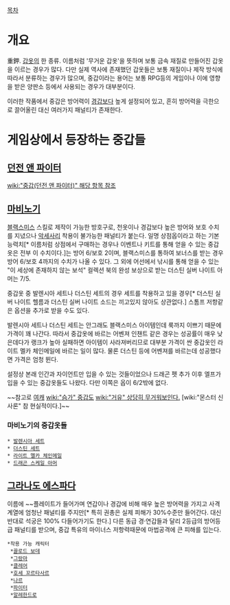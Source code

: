 [[목차]]
= 개요 =
重鉀. [[갑옷]]의 한 종류. 이름처럼 '무거운 갑옷'을 뜻하며 보통 금속 재질로 만들어진 갑옷을 이르는 경우가 많다. 다만 실제 역사에 존재했던 갑옷들은 보통 재질이나 제작 방식에 따라서 분류하는 경우가 많으며, 중갑이라는 용어는 보통 RPG등의 게임이나 이에 영향을 받은 양판소 등에서 사용되는 경우가 대부분이다.

이러한 작품에서 중갑은 방어력이 [[경갑]]보다 높게 설정되어 있고, 흔히 방어력을 극한으로 끌어올린 대신 여러가지 패널티가 존재한다.

= 게임상에서 등장하는 중갑들 =
== [[던전 앤 파이터]] ==
[[wiki:"중갑(던전 앤 파이터)" 해당 항목 참조]]

== [[마비노기]] ==
[[블랙스미스]] 스킬로 제작이 가능한 방호구로, 천옷이나 경갑보다 높은 방어와 보호 수치를 지녔으나 [[악세사리]] 착용이 불가능한 패널티가 붙는다. 일명 상점옵이라고 하는 기본능력치[* 이름처럼 상점에서 구매하는 경우나 이벤트나 키트를 통해 얻을 수 있는 중갑옷은 전부 이 수치이다.]는 방어 6/보호 2이며, 블랙스미스를 통하여 보너스를 받는 경우 방어 6/보호 4까지의 수치가 나올 수 있다. 그 외에 어선에서 낚시를 통해 얻을 수 있는 "이 세상에 존재하지 않는 보석" 컬렉션 북의 완성 보상으로 받는 더스틴 실버 나이트 아머는 7/5.

중갑옷 중 발렌시아 세트나 더스틴 세트의 경우 세트를 착용하고 있을 경우[* 더스틴 실버 나이트 헬름과 더스틴 실버 나이트 소드는 끼고있지 않아도 상관없다.] 스톰프 저항같은 옵션을 추가로 받을 수도 있다.

발렌시아 세트나 더스틴 세트는 안그래도 블랙스미스 아이템인데 룩까지 이쁘기 때문에 가격이 꽤 나간다. 따라서 중갑옷에 바르는 어벤져 인챈트 같은 경우는 성공률이 매우 낮은데다가 랭크가 높아 실패하면 아이템이 사라져버리므로 대부분 가격이 싼 중갑옷인 라이트 멜카 체인메일에 바르는 일이 많다. 물론 더스틴 등에 어벤져를 바르는데 성공했다면 가격은 엄청 뛴다.

설정상 본래 인간과 자이언트만 입을 수 있는 것들이었으나 드래곤 펫 추가 이후 엘프가 입을 수 있는 중갑옷들도 나왔다. 다만 이쪽은 옵이 6/2밖에 없다.

~~참고로 [[여캐]] [[wiki:"슴가" 중갑]]도 [[wiki:"거유" 상당히 무거워보인다.]] [wiki:"몬스터 신사론" 참 현실적이다.]~~
=== 마비노기의 중갑옷들 ===
 * [[발렌시아 세트]]
 * [[더스틴 세트]]
 * [[라이트 멜카 체인메일]]
 * [[드래곤 스케일 아머]]

== [[그라나도 에스파다]] ==
이름에 ~~플레이트가 들어가며 연갑이나 경갑에 비해 매우 높은 방어력을 가지고 사격계열에 엄청난 패널티를 주지만[* 특히 권총은 실제 피해가 30%수준만 들어간다. 대신 반대로 석궁은 100% 다들어가기도 한다.] 다른 동급 경·연갑들과 달리 2등급의 방어등급 패널티를 받으며, 중갑 특유의 마이너스 저항력때문에 마법공격에 큰 피해를 입는다.

 *착용 가능 캐릭터
  *[[끌로드 보데]]
  *[[그랑마]]
  *[[클레어]]
  *[[호세 꼬르타사르]]
  *[[나르]]
  *[[파이터]]
  *[[알레한드로]]
